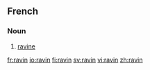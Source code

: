 ==French==

===Noun===
{{fr-noun|m}}
# [[ravine]]

[[fr:ravin]]
[[io:ravin]]
[[fi:ravin]]
[[sv:ravin]]
[[vi:ravin]]
[[zh:ravin]]